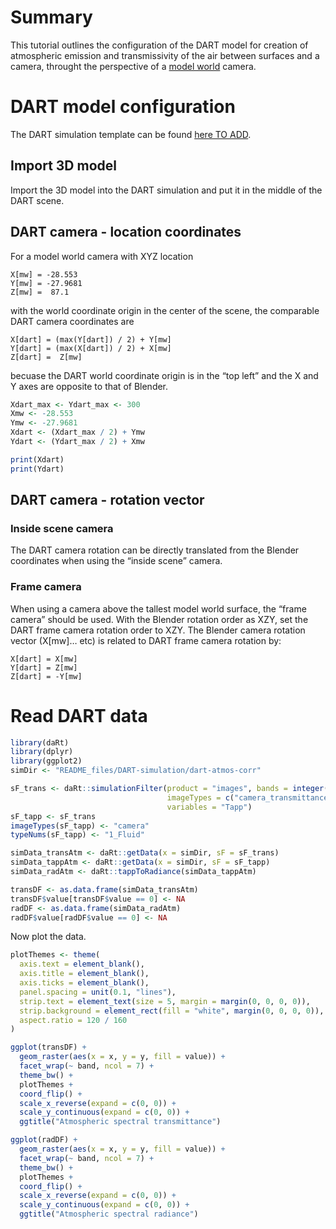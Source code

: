 # Summary 

This tutorial outlines the configuration of the DART model for creation of atmospheric emission and transmissivity of the air between surfaces and a camera, throught the perspective of a [model world](../Model-world) camera.

# DART model configuration

The DART simulation template can be found [here TO ADD](README_files/).

## Import 3D model

Import the 3D model into the DART simulation and put it in the middle of the DART scene.


## DART camera - location coordinates

For a model world camera with XYZ location

```
X[mw] = -28.553
Y[mw] = -27.9681
Z[mw] =  87.1
```

with the world coordinate origin in the center of the scene, the comparable DART camera coordinates are

```
X[dart] = (max(Y[dart]) / 2) + Y[mw]
Y[dart] = (max(X[dart]) / 2) + X[mw]
Z[dart] =  Z[mw]
```
becuase the DART world coordinate origin is in the "top left" and the X and Y axes are opposite to that of Blender. 

``` r
Xdart_max <- Ydart_max <- 300
Xmw <- -28.553
Ymw <- -27.9681
Xdart <- (Xdart_max / 2) + Ymw
Ydart <- (Ydart_max / 2) + Xmw
```

``` r
print(Xdart)
print(Ydart)
```

## DART camera - rotation vector

### Inside scene camera

The DART camera rotation can be directly translated from the Blender coordinates when using the "inside scene" camera. 

### Frame camera

When using a camera above the tallest model world surface, the "frame camera" should be used. With the Blender rotation order as XZY, set the DART frame camera rotation order to XZY. The Blender camera rotation vector (X[mw]... etc) is related to DART frame camera rotation by: 

```
X[dart] = X[mw]
Y[dart] = Z[mw]
Z[dart] = -Y[mw]
```

# Read DART data

```r
library(daRt)
library(dplyr)
library(ggplot2)
simDir <- "README_files/DART-simulation/dart-atmos-corr"

sF_trans <- daRt::simulationFilter(product = "images", bands = integer(), iters = "ITERX", 
                                   imageTypes = c("camera_transmittance"), typeNums = "",
                                   variables = "Tapp")
sF_tapp <- sF_trans
imageTypes(sF_tapp) <- "camera"
typeNums(sF_tapp) <- "1_Fluid"

simData_transAtm <- daRt::getData(x = simDir, sF = sF_trans)
simData_tappAtm <- daRt::getData(x = simDir, sF = sF_tapp)
simData_radAtm <- daRt::tappToRadiance(simData_tappAtm)

transDF <- as.data.frame(simData_transAtm)
transDF$value[transDF$value == 0] <- NA
radDF <- as.data.frame(simData_radAtm)
radDF$value[radDF$value == 0] <- NA

```

Now plot the data.
``` r

plotThemes <- theme(
  axis.text = element_blank(),
  axis.title = element_blank(),
  axis.ticks = element_blank(), 
  panel.spacing = unit(0.1, "lines"),
  strip.text = element_text(size = 5, margin = margin(0, 0, 0, 0)),
  strip.background = element_rect(fill = "white", margin(0, 0, 0, 0)),
  aspect.ratio = 120 / 160
)

ggplot(transDF) +
  geom_raster(aes(x = x, y = y, fill = value)) +
  facet_wrap(~ band, ncol = 7) +
  theme_bw() +
  plotThemes +
  coord_flip() +
  scale_x_reverse(expand = c(0, 0)) +
  scale_y_continuous(expand = c(0, 0)) +
  ggtitle("Atmospheric spectral transmittance")

ggplot(radDF) +
  geom_raster(aes(x = x, y = y, fill = value)) +
  facet_wrap(~ band, ncol = 7) +
  theme_bw() +
  plotThemes +
  coord_flip() +
  scale_x_reverse(expand = c(0, 0)) +
  scale_y_continuous(expand = c(0, 0)) +
  ggtitle("Atmospheric spectral radiance")

```

